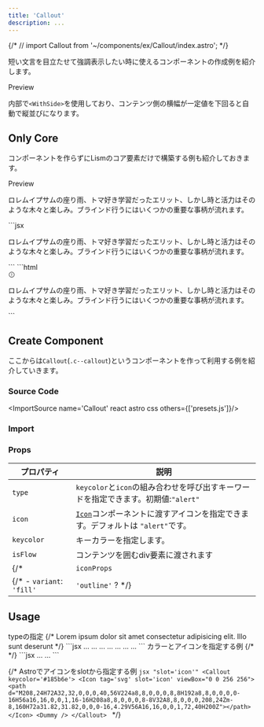```yaml
---
title: 'Callout'
description: ...
---
```



{/* // import Callout from '~/components/ex/Callout/index.astro'; */}



短い文言を目立たせて強調表示したい時に使えるコンポーネントの作成例を紹介します。


<Preview>
	<PreviewTitle>Preview</PreviewTitle>
	<PreviewArea resize p='30'>
		<Callout>
			<Dummy lang='ja' />
		</Callout>
		<Callout type='check'>
			<Dummy lang='ja' length='codes' />
		</Callout>
	</PreviewArea>
</Preview>

内部で`<WithSide>`を使用しており、コンテンツ側の横幅が一定値を下回ると自動で縦並びになります。


## Only Core

コンポーネントを作らずにLismのコア要素だけで構築する例も紹介しておきます。

<Preview>
	<PreviewTitle>Preview</PreviewTitle>
	<PreviewArea p='30'>
		<WithSide className='u--cbox' keycolor='red' p='30' g='30' bd bdrs='10'>
			<Center data-is-side c='keycolor' fz='xl'>
				<Icon icon='alert' />
			</Center>
			<Lism className='u--trimBox'>
				<p>ロレムイプサムの座り雨、トマ好き学習だったエリット、しかし時と活力はそのような木々と楽しみ。ブラインド行うにはいくつかの重要な事柄が流れます。</p>
			</Lism>
		</WithSide>
	</PreviewArea>
	<PreviewCode slot='tab' label='JSX'>
		```jsx
		<WithSide className='u--cbox' keycolor='red' p='30' g='30' bd bdrs='10'>
			<Center data-is-side c='keycolor' fz='xl'>
				<Icon icon='alert' />
			</Center>
			<Lism className='u--trimBox'>
				<p>ロレムイプサムの座り雨、トマ好き学習だったエリット、しかし時と活力はそのような木々と楽しみ。ブラインド行うにはいくつかの重要な事柄が流れます。</p>
			</Lism>
		</WithSide>
		```
	</PreviewCode>
	<PreviewCode slot='tab' label='HTML'>
		```html
		<div class='l--withSide u--cbox -p:30 -g:30 -bd -bdrs:10' style='--keycolor:var(--red)' components='[object Object]' frontmatter='[object Object]'>
			<div class='l--center -c -fz:xl' style='--c:var(--keycolor)' data-is-side='true'>
				<svg xmlns='http://www.w3.org/2000/svg' class='l--icon' viewBox='0 0 256 256' width='1em' height='1em' fill='currentColor' focusable='false' aria-hidden='true'>
					<path d='M128,24A104,104,0,1,0,232,128,104.11,104.11,0,0,0,128,24Zm0,192a88,88,0,1,1,88-88A88.1,88.1,0,0,1,128,216Zm-8-80V80a8,8,0,0,1,16,0v56a8,8,0,0,1-16,0Zm20,36a12,12,0,1,1-12-12A12,12,0,0,1,140,172Z'></path>
				</svg>
			</div>
			<div class='u--trimBox'>
				<p>ロレムイプサムの座り雨、トマ好き学習だったエリット、しかし時と活力はそのような木々と楽しみ。ブラインド行うにはいくつかの重要な事柄が流れます。</p>
			</div>
		</div>
		```
	</PreviewCode>
</Preview>


## Create Component

ここからは`Callout`(`.c--callout`)というコンポーネントを作って利用する例を紹介していきます。

### Source Code

<ImportSource name='Callout' react astro css others={['presets.js']}/>

### Import
<ImportExComponent name='Callout' react astro />


### Props

| プロパティ | 説明 |
|---|---|
|`type`|`keycolor`と`icon`の組み合わせを呼び出すキーワードを指定できます。初期値:`"alert"`|
|`icon`| [`Icon`](/layout/icon)コンポーネントに渡すアイコンを指定できます。デフォルトは `"alert"`です。|
|`keycolor`| キーカラーを指定します。|
|`isFlow`|コンテンツを囲むdiv要素に渡されます|
{/* | `iconProps` | アイコン（`<Icon>`）に渡すpropsを指定できます。| */}
{/* - `variant`: `'fill'` | `'outline'` ? */}


## Usage

<Preview>
	<PreviewTitle>typeの指定</PreviewTitle>
	<PreviewArea p='30' resize>
		<Callout type='alert' bdrs='10'>
			<Dummy lang='ja' length='codes' />
		</Callout>
		<Callout type='point' bdrs='10'>
			<Dummy lang='ja' length='codes' />
		</Callout>
		<Callout type='warning' bdrs='10'>
			<Dummy lang='ja' length='codes' />
		</Callout>
		<Callout type='check' bdrs='10'>
			<Dummy lang='ja' length='codes' />
		</Callout>
		<Callout type='info' bdrs='10'>
			<Dummy lang='ja' length='codes' />
		</Callout>
		<Callout type='help' bdrs='10'>
			<Dummy lang='ja' length='codes' />
		</Callout>
		<Callout type='note' bdrs='10'>
			<Dummy lang='ja' length='codes' />
		</Callout>
		{/* <Callout icon={Book}>
			Lorem ipsum dolor sit amet consectetur adipisicing elit. Illo sunt deserunt
		</Callout> */}
	</PreviewArea>
	<PreviewCode slot='tab' label='JSX'>
	```jsx
	<Callout type='alert' bdrs='10'>...</Callout>
	<Callout type='point' bdrs='10'>...</Callout>
	<Callout type='warning' bdrs='10'>...</Callout>
	<Callout type='check' bdrs='10'>...</Callout>
	<Callout type='info' bdrs='10'>...</Callout>
	<Callout type='help' bdrs='10'>...</Callout>
	<Callout type='note' bdrs='10'>...</Callout>
	```
	</PreviewCode>
</Preview>


<Preview>
	<PreviewTitle>
		カラーとアイコンを指定する例
	</PreviewTitle>
	<PreviewArea p='30'>
		<Callout icon='good' keycolor='pink'>
			<Dummy lang='ja' length='codes' />
		</Callout>
		{/* <Callout icon='bad' keycolor='blue'>
			<Dummy lang='ja' length='codes' />
		</Callout> */}
		<Callout icon='book' keycolor='#185b6e'>
			<Dummy lang='ja' length='codes' />
		</Callout>
	</PreviewArea>
	<PreviewCode slot='tab' label='JSX'>
	```jsx
	<Callout icon='good' keycolor='green'>...</Callout>
	<Callout icon='book' keycolor='#185b6e'>...</Callout>
	```
	</PreviewCode>
</Preview>


{/* <Preview>
	<PreviewTitle>
		Astroでアイコンをslotから指定する例
	</PreviewTitle>
	<PreviewArea resize p='30'>
		<Callout keycolor='#185b6e'>
			<Icon tag='svg' slot='icon' viewBox="0 0 256 256">
				<path d="M208,24H72A32,32,0,0,0,40,56V224a8,8,0,0,0,8,8H192a8,8,0,0,0,0-16H56a16,16,0,0,1,16-16H208a8,8,0,0,0,8-8V32A8,8,0,0,0,208,24Zm-8,160H72a31.82,31.82,0,0,0-16,4.29V56A16,16,0,0,1,72,40H200Z"></path>
			</Icon>
			<Dummy />
		</Callout>
	</PreviewArea>
	<PreviewCode slot='tab' label='Astro'>
		```jsx "slot='icon'"
		<Callout keycolor='#185b6e'>
			<Icon tag='svg' slot='icon' viewBox="0 0 256 256">
				<path d="M208,24H72A32,32,0,0,0,40,56V224a8,8,0,0,0,8,8H192a8,8,0,0,0,0-16H56a16,16,0,0,1,16-16H208a8,8,0,0,0,8-8V32A8,8,0,0,0,208,24Zm-8,160H72a31.82,31.82,0,0,0-16,4.29V56A16,16,0,0,1,72,40H200Z"></path>
			</Icon>
			<Dummy />
		</Callout>
		```
	</PreviewCode>
</Preview> */}

